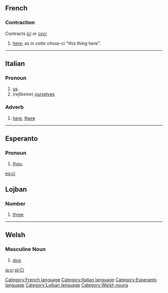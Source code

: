 ==French==
===Contraction===
Contracts ''[[ici]]'' or ''[[ceci]]''
#[[here]]; as in ''cette chose-ci'' "this thing here".

[[Category:French language]]
----

==Italian==
===Pronoun===

# [[us]].
# (''reflexive'') [[ourselves]]

===Adverb===

# [[here]], [[there]]
[[Category:Italian language]]
----



==Esperanto==
===Pronoun===
# [[thou]].

[[eo:ci]]
[[Category:Esperanto language]]
{{Universala Vortaro}}

==Lojban==
===Number===
#[[three]].
[[Category:Lojban language]]
----

==Welsh==
===Masculine Noun===
#[[dog]].
[[Category:Welsh nouns]]
[[ja:ci]]
[[pl:Ci]]